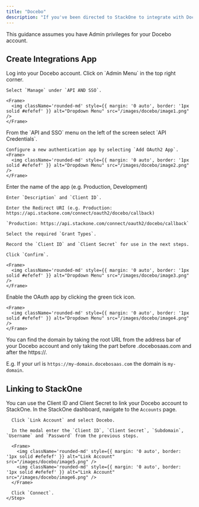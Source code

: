 ```yaml
---
title: "Docebo"
description: "If you've been directed to StackOne to integrate with Docebo, the following steps will help you understand the process and any necessary actions to configure successful integration."
---
```


<Warning>
  This guidance assumes you have Admin privileges for your Docebo account.
</Warning>

## Create Integrations App

<Steps>
  <Step title="Log into Docebo">
    Log into your Docebo account.
  </Step>

  <Step title="Navigate to API AND SSO">
    Click on `Admin Menu` in the top right corner.

    Select `Manage` under `API AND SSO`.

    <Frame>
      <img className='rounded-md' style={{ margin: '0 auto', border: '1px solid #efefef' }} alt="Dropdown Menu" src="/images/docebo/image1.png" />
    </Frame>
  </Step>

  <Step title="Add OAuth App">
    From the `API and SSO` menu on the left of the screen select `API Credentials`.
    
    Configure a new authentication app by selecting `Add OAuth2 App`.
    <Frame>
      <img className='rounded-md' style={{ margin: '0 auto', border: '1px solid #efefef' }} alt="Dropdown Menu" src="/images/docebo/image2.png" />
    </Frame>
  </Step>

  <Step title="Create a New OAuth App">
    Enter the name of the app (e.g. Production, Development)

    Enter `Description` and `Client ID`.

    Enter the Redirect URI (e.g. Production: https://api.stackone.com/connect/oauth2/docebo/callback)

    `Production: https://api.stackone.com/connect/oauth2/docebo/callback`

    Select the required `Grant Types`.

    Record the `Client ID` and `Client Secret` for use in the next steps.

    Click `Confirm`.

    <Frame>
      <img className='rounded-md' style={{ margin: '0 auto', border: '1px solid #efefef' }} alt="Dropdown Menu" src="/images/docebo/image3.png" />
    </Frame>
  </Step>

  <Step title="Enable the OAuth App">
    Enable the OAuth app by clicking the green tick icon.

    <Frame>
      <img className='rounded-md' style={{ margin: '0 auto', border: '1px solid #efefef' }} alt="Dropdown Menu" src="/images/docebo/image4.png" />
    </Frame>
  </Step>

  <Step title="Find domain">
   You can find the domain by taking the root URL from the address bar of your Docebo account and only taking the part before .docebosaas.com and after the https://.

   E.g. If your url is `https://my-domain.docebosaas.com` the domain is `my-domain`.
  </Step>
</Steps>


## Linking to StackOne

You can use the Client ID and Client Secret to link your Docebo account to StackOne.
  <Steps>
    <Step title="Link Docebo Account">
      In the StackOne dashboard, navigate to the `Accounts` page.

      Click `Link Account` and select Docebo.

      In the modal enter the `Client ID`, `Client Secret`, `Subdomain`, `Username` and `Password` from the previous steps.

      <Frame>
        <img className='rounded-md' style={{ margin: '0 auto', border: '1px solid #efefef' }} alt="Link Account" src="/images/docebo/image5.png" />
        <img className='rounded-md' style={{ margin: '0 auto', border: '1px solid #efefef' }} alt="Link Account" src="/images/docebo/image6.png" />
      </Frame>

      Click `Connect`.
    </Step>

  </Steps>
